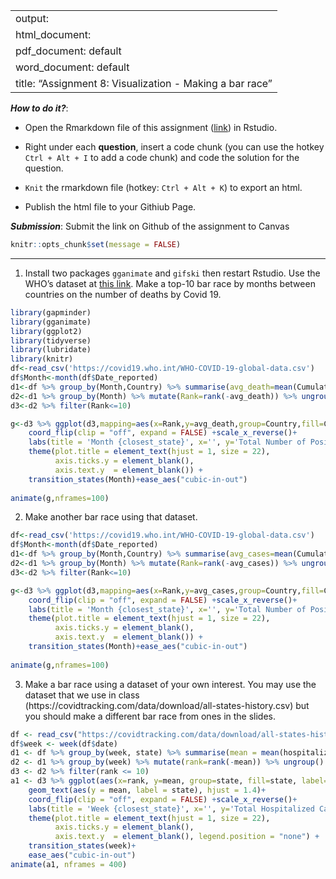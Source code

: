 
---
output: 
  html_document:
  pdf_document: default
  word_document: default
title: "Assignment 8: Visualization - Making a bar race"
---

***How to do it?***: 

- Open the Rmarkdown file of this assignment ([link](fa2021_assignment8.Rmd)) in Rstudio. 

- Right under each **question**, insert  a code chunk (you can use the hotkey `Ctrl + Alt + I` to add a code chunk) and code the solution for the question. 

- `Knit` the rmarkdown file (hotkey: `Ctrl + Alt + K`) to export an html.  

-  Publish the html file to your Githiub Page. 

***Submission***: Submit the link on Github of the assignment to Canvas

```r
knitr::opts_chunk$set(message = FALSE)
```


-------

1. Install two packages `gganimate` and `gifski` then restart Rstudio. Use the WHO's dataset at [this link](https://covid19.who.int/WHO-COVID-19-global-data.csv). Make a top-10 bar race by months between countries on the number of deaths by Covid 19.  
```r
library(gapminder)
library(gganimate)
library(ggplot2)
library(tidyverse)
library(lubridate)
library(knitr)
df<-read_csv('https://covid19.who.int/WHO-COVID-19-global-data.csv')
df$Month<-month(df$Date_reported)
d1<-df %>% group_by(Month,Country) %>% summarise(avg_death=mean(Cumulative_deaths))
d2<-d1 %>% group_by(Month) %>% mutate(Rank=rank(-avg_death)) %>% ungroup()
d3<-d2 %>% filter(Rank<=10)

g<-d3 %>% ggplot(d3,mapping=aes(x=Rank,y=avg_death,group=Country,fill=Country,label=Country))+geom_col()+geom_text(d3, mapping=aes(y = avg_death, label = Country), hjust = 1.4)+ 
    coord_flip(clip = "off", expand = FALSE) +scale_x_reverse()+ 
    labs(title = 'Month {closest_state}', x='', y='Total Number of Positive Cases', fill='Month')+
    theme(plot.title = element_text(hjust = 1, size = 22),
          axis.ticks.y = element_blank(),
          axis.text.y  = element_blank()) + 
    transition_states(Month)+ease_aes("cubic-in-out")
   
animate(g,nframes=100)
```

2. Make another bar race using that dataset.  
```r
df<-read_csv('https://covid19.who.int/WHO-COVID-19-global-data.csv')
df$Month<-month(df$Date_reported)
d1<-df %>% group_by(Month,Country) %>% summarise(avg_cases=mean(Cumulative_cases))
d2<-d1 %>% group_by(Month) %>% mutate(Rank=rank(-avg_cases)) %>% ungroup()
d3<-d2 %>% filter(Rank<=10)

g<-d3 %>% ggplot(d3,mapping=aes(x=Rank,y=avg_cases,group=Country,fill=Country,label=Country))+geom_col()+geom_text(d3, mapping=aes(y = avg_cases, label = Country), hjust = 1.4)+ 
    coord_flip(clip = "off", expand = FALSE) +scale_x_reverse()+ 
    labs(title = 'Month {closest_state}', x='', y='Total Number of Positive Cases', fill='Month')+
    theme(plot.title = element_text(hjust = 1, size = 22),
          axis.ticks.y = element_blank(),
          axis.text.y  = element_blank()) + 
    transition_states(Month)+ease_aes("cubic-in-out")
   
animate(g,nframes=100)
```

3. Make a bar race using a dataset of your own interest. You may use the dataset that we use in class (https://covidtracking.com/data/download/all-states-history.csv) but you should make a different bar race from ones in the slides. 
```r
df <- read_csv("https://covidtracking.com/data/download/all-states-history.csv")
df$week <- week(df$date)
d1 <- df %>% group_by(week, state) %>% summarise(mean = mean(hospitalizedCumulative, na.rm=TRUE))
d2 <- d1 %>% group_by(week) %>% mutate(rank=rank(-mean)) %>% ungroup()
d3 <- d2 %>% filter(rank <= 10)
a1 <- d3 %>% ggplot(aes(x=rank, y=mean, group=state, fill=state, label=state)) + geom_col()+
    geom_text(aes(y = mean, label = state), hjust = 1.4)+ 
    coord_flip(clip = "off", expand = FALSE) +scale_x_reverse()+
    labs(title = 'Week {closest_state}', x='', y='Total Hospitalized Cases', fill='state')+
    theme(plot.title = element_text(hjust = 1, size = 22),
          axis.ticks.y = element_blank(),
          axis.text.y  = element_blank(), legend.position = "none") + 
    transition_states(week)+
    ease_aes("cubic-in-out")
animate(a1, nframes = 400)
```

